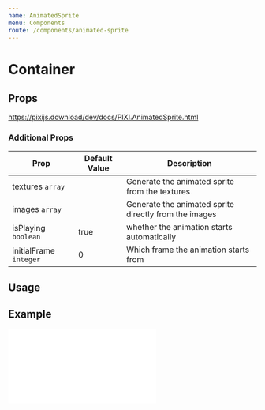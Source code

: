 ```yaml
---
name: AnimatedSprite
menu: Components
route: /components/animated-sprite
---
```



# Container

## Props

https://pixijs.download/dev/docs/PIXI.AnimatedSprite.html

### Additional Props

| Prop | Default Value | Description |
| ---- | ------------- | ----------- |
| textures `array` |  | Generate the animated sprite from the textures |
| images `array` | | Generate the animated sprite directly from the images |
| isPlaying `boolean` | true | whether the animation starts automatically |
| initialFrame `integer` | 0 | Which frame the animation starts from |

## Usage 

<Playground>
  <Stage width={300} height={300} options={{ backgroundColor: 0xeef1f5 }}>
  	<Container position={[150, 150]}>
  	  <AnimatedSprite 
  	    anchor={0.5}
  	    textures={textures}
  	    isPlaying={true}
  	    initialFrame={0}
  	    animationSpeed={0.1}
  	  />
  	</Container>
  </Stage>
</Playground>

## Example

<iframe
  height={500}
  scrolling="no"
  title="Rope"
  src="//codepen.io/inlet/embed/ewdXEY/?height=300&theme-id=33987&default-tab=result&embed-version=2"
  frameBorder="no"
  allowFullScreen={true}
  style={{ width: '100%' }} />
